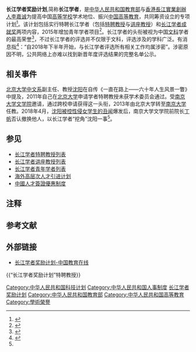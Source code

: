 {{Refimprove|time=2021-09-22T09:37:29+00:00}}
{{NoteTA
|1 = zh-hans:沈阳; zh-hant:沈陽;
|2 = 沈阳=>zh-hant:沈陽;
}}
'''长江学者奖励计划''',简称'''长江学者'''，是[[中华人民共和国教育部|中华人民共和国教育部]]与[[香港|香港]][[長江實業|長江實業]][[創辦人|創辦人]][[李嘉诚|李嘉诚]]为提高中国[[普通高等學校|高等学校]]学术地位、振兴[[中华人民共和国高等教育|中国高等教育]]，共同筹资设立的专项计划<ref>{{Cite book|title=李嘉诚传 抉择|last=李忠海著|first=|publisher=北京：国际文化出版公司|year=2014-11|isbn=978-7-5125-0727-2|location=|pages=325}}</ref>。该计划包括实行特聘长江学者（包括[[特聘教授|特聘教授]]与[[讲座教授|讲座教授]]）和[[长江学者成就奖|长江学者成就奖]]两项内容，2015年增加青年学者项目<ref>{{cite news|url=http://www.edu.cn/zhaopin/rencaijh/201506/t20150625_1280166.shtml|title=“长江学者”新增青年学者项目|date=2015-06-17|publisher=中国教育在线|access-date=2018-04-17|archive-url=https://web.archive.org/web/20180417193023/http://www.edu.cn/zhaopin/rencaijh/201506/t20150625_1280166.shtml|archive-date=2018-04-17|dead-url=yes}}</ref>。长江学者的头衔被视为中国[[文科|文科]]学者的最高荣誉<ref name="a1">{{Cite web |url=http://www.jfdaily.com/news/detail?id=85384|title=沈阳的“两面”：记者赴南大文学院，一探舆情汹涌的背后 |accessdate=2018-04-15|author=殷梦昊 |date=2018-04-08 |work= |publisher=上观 |language=Zh-hans }}</ref>，不过长江学者的评选并不仅限于文科，评选涉及的学科广泛{{NoteTag|比如理科、工科等领域的学者不乏在其中，详见[[长江学者特聘教授列表|长江学者特聘教授列表]]。}}。有消息指<ref>{{Cite web|title=“静悄悄”的2019长江学者评选背后|url=http://edu.qianlong.com/2019/1230/3473284.shtml|access-date=2021-10-04|work=千龙网|publisher=新京报|archive-url=https://archive.vn/HQLrt|archive-date=2021-10-04}}</ref>：“自2018年下半年开始，与长江学者评选所有相关工作均属涉密”。涉密原因不明，公共网络上亦难以找到新晋年度评选结果的完整名单公示。

== 相关事件 ==
[[北京大学中文系|北京大学中文系]]副主任、教授[[沈阳_(教授)|沈阳]]在自传《一直在路上——六十年人生风景一瞥》中提及，2011年自己在[[北京大学|北京大学]]申请学者特聘教授未获学术委员会通过。受[[南京大学文学院|南京大学文学院]]邀请，通过跨校申请获得这一头衔，2013年由北京大学转至[[南京大学|南京大学]]任教。2018年4月，[[沈阳事件|沈阳被控性侵女学生的丑闻]]爆发后，南京大学文学院前院长[[丁帆|丁帆]]否认撤换他人，以长江学者“挖角”沈阳一事<ref name="a1"/>。

== 参见 ==
* [[长江学者特聘教授列表|长江学者特聘教授列表]]
* [[长江学者讲座教授列表|长江学者讲座教授列表]]
* [[长江学者青年学者列表|长江学者青年学者列表]]
* [[海外高层次人才引进计划|海外高层次人才引进计划]]
* [[中國人才簽證優惠制度|中國人才簽證優惠制度]]

== 注释 ==
{{Notefoot}}

== 参考文献 ==
{{Reflist}}

== 外部链接 ==
* [https://web.archive.org/web/20160129170911/http://cksp.eol.cn/ 长江学者奖励计划-中国教育在线]

{{中华人民共和国高校人才称号}}
{{“长江学者奖励计划”特聘教授}}
[[Category:中华人民共和国科技计划|Category:中华人民共和国科技计划]]
[[Category:中华人民共和国人事制度|Category:中华人民共和国人事制度]]
[[Category:长江学者奖励计划|]]
[[Category:中华人民共和国教育部|Category:中华人民共和国教育部]]
[[Category:中华人民共和国高等教育|Category:中华人民共和国高等教育]]
[[Category:學術榮譽|Category:學術榮譽]]